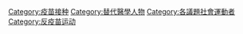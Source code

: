 [[Category:疫苗接种|Category:疫苗接种]]
[[Category:替代醫學人物|Category:替代醫學人物]]
[[Category:各議題社會運動者|Category:各議題社會運動者]]
[[Category:反疫苗运动|Category:反疫苗运动]]